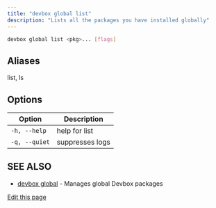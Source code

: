 ```yaml
---
title: "devbox global list"
description: "Lists all the packages you have installed globally"
---
```


```bash
devbox global list <pkg>... [flags]
```

## Aliases[​](#aliases "Direct link to Aliases")

list, ls

## Options[​](#options "Direct link to Options")

| Option        | Description     |
| ------------- | --------------- |
| `-h, --help`  | help for list   |
| `-q, --quiet` | suppresses logs |

## SEE ALSO[​](#see-also "Direct link to SEE ALSO")

- [devbox global](/docs/devbox/devbox_global/) - Manages global Devbox packages

[Edit this page](https://github.com/jetify-com/devbox/tree/main/docs/app/docs/cli_reference/devbox_global_list.md)
